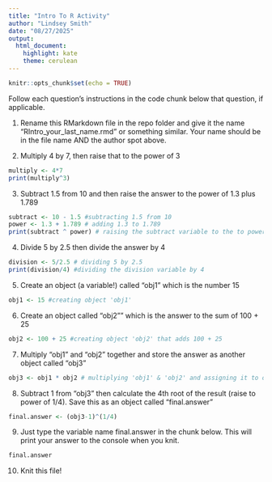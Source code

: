 ```yaml
---
title: "Intro To R Activity"
author: "Lindsey Smith"
date: "08/27/2025"
output: 
  html_document: 
    highlight: kate
    theme: cerulean
---
```


```r
knitr::opts_chunk$set(echo = TRUE)
```

Follow each question's instructions in the code chunk below that question, if applicable. 

1. Rename this RMarkdown file in the repo folder and give it the name “RIntro_your_last_name.rmd” or something similar. Your name should be in the file name AND the author spot above. 


2. Multiply 4 by 7, then raise that to the power of 3


```r
multiply <- 4*7
print(multiply^3)
```

3. Subtract 1.5 from 10 and then raise the answer to the power of 1.3 plus 1.789

```r
subtract <- 10 - 1.5 #subtracting 1.5 from 10
power <- 1.3 + 1.789 # adding 1.3 to 1.789
print(subtract ^ power) # raising the subtract variable to the to power variable
```

4. Divide 5 by 2.5 then divide the answer by 4

```r
division <- 5/2.5 # dividing 5 by 2.5
print(division/4) #dividing the division variable by 4
```

5. Create an object (a variable!) called “obj1” which is the number 15

```r
obj1 <- 15 #creating object 'obj1'
```

6. Create an object called “obj2”" which is the answer to the sum of 100 + 25

```r
obj2 <- 100 + 25 #creating object 'obj2' that adds 100 + 25
```

7. Multiply “obj1” and “obj2” together and store the answer as another object called “obj3”

```r
obj3 <- obj1 * obj2 # multiplying 'obj1' & 'obj2' and assigning it to obj3

```

8. Subtract 1 from “obj3” then calculate the 4th root of the result (raise to power of 1/4). Save this as an object called “final.answer”

```r
final.answer <- (obj3-1)^(1/4)
```

9. Just type the variable name final.answer in the chunk below. This will print your answer to the console when you knit. 

```r
final.answer
```

10. Knit this file! 